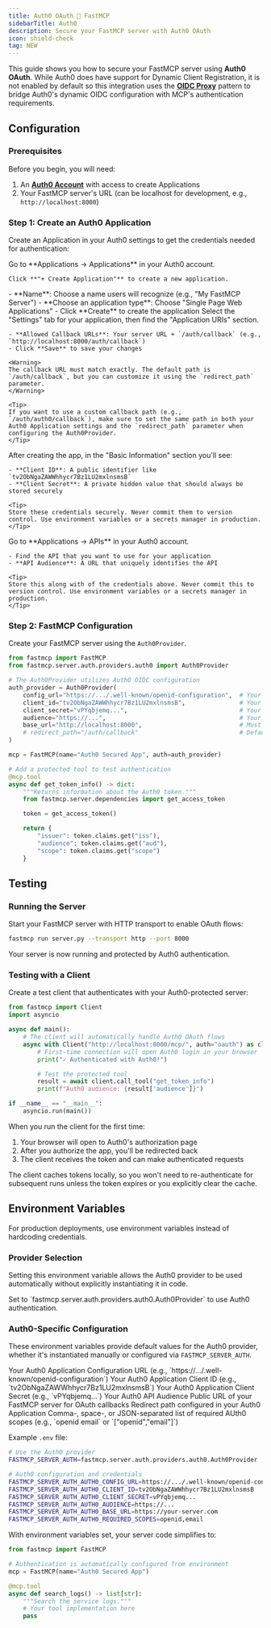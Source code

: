 ```yaml
---
title: Auth0 OAuth 🤝 FastMCP
sidebarTitle: Auth0
description: Secure your FastMCP server with Auth0 OAuth
icon: shield-check
tag: NEW
---
```



<VersionBadge version="2.12.4" />

This guide shows you how to secure your FastMCP server using **Auth0 OAuth**. While Auth0 does have support for Dynamic Client Registration, it is not enabled by default so this integration uses the [**OIDC Proxy**](/servers/auth/oidc-proxy) pattern to bridge Auth0's dynamic OIDC configuration with MCP's authentication requirements.

## Configuration

### Prerequisites

Before you begin, you will need:
1. An **[Auth0 Account](https://auth0.com/)** with access to create Applications
2. Your FastMCP server's URL (can be localhost for development, e.g., `http://localhost:8000`)

### Step 1: Create an Auth0 Application

Create an Application in your Auth0 settings to get the credentials needed for authentication:

<Steps>
<Step title="Navigate to Applications">
    Go to **Applications → Applications** in your Auth0 account.

    Click **"+ Create Application"** to create a new application.
</Step>

<Step title="Create Your Application">
    - **Name**: Choose a name users will recognize (e.g., "My FastMCP Server")
    - **Choose an application type**: Choose "Single Page Web Applications"
    - Click **Create** to create the application
</Step>

<Step title="Configure Your Application">
    Select the "Settings" tab for your application, then find the "Application URIs" section.

    - **Allowed Callback URLs**: Your server URL + `/auth/callback` (e.g., `http://localhost:8000/auth/callback`)
    - Click **Save** to save your changes

    <Warning>
    The callback URL must match exactly. The default path is `/auth/callback`, but you can customize it using the `redirect_path` parameter.
    </Warning>

    <Tip>
    If you want to use a custom callback path (e.g., `/auth/auth0/callback`), make sure to set the same path in both your Auth0 Application settings and the `redirect_path` parameter when configuring the Auth0Provider.
    </Tip>
</Step>

<Step title="Save Your Credentials">
    After creating the app, in the "Basic Information" section you'll see:

    - **Client ID**: A public identifier like `tv2ObNgaZAWWhhycr7Bz1LU2mxlnsmsB`
    - **Client Secret**: A private hidden value that should always be stored securely

    <Tip>
    Store these credentials securely. Never commit them to version control. Use environment variables or a secrets manager in production.
    </Tip>
</Step>

<Step title="Select Your Audience">
  Go to **Applications → APIs** in your Auth0 account.

    - Find the API that you want to use for your application
    - **API Audience**: A URL that uniquely identifies the API

    <Tip>
    Store this along with of the credentials above. Never commit this to version control. Use environment variables or a secrets manager in production.
    </Tip>
</Step>
</Steps>

### Step 2: FastMCP Configuration

Create your FastMCP server using the `Auth0Provider`.

```python server.py
from fastmcp import FastMCP
from fastmcp.server.auth.providers.auth0 import Auth0Provider

# The Auth0Provider utilizes Auth0 OIDC configuration
auth_provider = Auth0Provider(
    config_url="https://.../.well-known/openid-configuration",  # Your Auth0 configuration URL
    client_id="tv2ObNgaZAWWhhycr7Bz1LU2mxlnsmsB",               # Your Auth0 application Client ID
    client_secret="vPYqbjemq...",                               # Your Auth0 application Client Secret
    audience="https://...",                                     # Your Auth0 API audience
    base_url="http://localhost:8000",                           # Must match your application configuration
    # redirect_path="/auth/callback"                            # Default value, customize if needed
)

mcp = FastMCP(name="Auth0 Secured App", auth=auth_provider)

# Add a protected tool to test authentication
@mcp.tool
async def get_token_info() -> dict:
    """Returns information about the Auth0 token."""
    from fastmcp.server.dependencies import get_access_token

    token = get_access_token()

    return {
        "issuer": token.claims.get("iss"),
        "audience": token.claims.get("aud"),
        "scope": token.claims.get("scope")
    }
```

## Testing

### Running the Server

Start your FastMCP server with HTTP transport to enable OAuth flows:

```bash
fastmcp run server.py --transport http --port 8000
```

Your server is now running and protected by Auth0 authentication.

### Testing with a Client

Create a test client that authenticates with your Auth0-protected server:

```python test_client.py
from fastmcp import Client
import asyncio

async def main():
    # The client will automatically handle Auth0 OAuth flows
    async with Client("http://localhost:8000/mcp/", auth="oauth") as client:
        # First-time connection will open Auth0 login in your browser
        print("✓ Authenticated with Auth0!")

        # Test the protected tool
        result = await client.call_tool("get_token_info")
        print(f"Auth0 audience: {result['audience']}")

if __name__ == "__main__":
    asyncio.run(main())
```

When you run the client for the first time:
1. Your browser will open to Auth0's authorization page
2. After you authorize the app, you'll be redirected back
3. The client receives the token and can make authenticated requests

<Info>
The client caches tokens locally, so you won't need to re-authenticate for subsequent runs unless the token expires or you explicitly clear the cache.
</Info>

## Environment Variables

For production deployments, use environment variables instead of hardcoding credentials.

### Provider Selection

Setting this environment variable allows the Auth0 provider to be used automatically without explicitly instantiating it in code.

<Card>
<ParamField path="FASTMCP_SERVER_AUTH" default="Not set">
Set to `fastmcp.server.auth.providers.auth0.Auth0Provider` to use Auth0 authentication.
</ParamField>
</Card>

### Auth0-Specific Configuration

These environment variables provide default values for the Auth0 provider, whether it's instantiated manually or configured via `FASTMCP_SERVER_AUTH`.

<Card>
<ParamField path="FASTMCP_SERVER_AUTH_AUTH0_CONFIG_URL" required>
Your Auth0 Application Configuration URL (e.g., `https://.../.well-known/openid-configuration`)
</ParamField>

<ParamField path="FASTMCP_SERVER_AUTH_AUTH0_CLIENT_ID" required>
Your Auth0 Application Client ID (e.g., `tv2ObNgaZAWWhhycr7Bz1LU2mxlnsmsB`)
</ParamField>

<ParamField path="FASTMCP_SERVER_AUTH_AUTH0_CLIENT_SECRET" required>
Your Auth0 Application Client Secret (e.g., `vPYqbjemq...`)
</ParamField>

<ParamField path="FASTMCP_SERVER_AUTH_AUTH0_AUDIENCE" required>
Your Auth0 API Audience
</ParamField>

<ParamField path="FASTMCP_SERVER_AUTH_AUTH0_BASE_URL" required>
Public URL of your FastMCP server for OAuth callbacks
</ParamField>

<ParamField path="FASTMCP_SERVER_AUTH_AUTH0_REDIRECT_PATH" default="/auth/callback">
Redirect path configured in your Auth0 Application
</ParamField>

<ParamField path="FASTMCP_SERVER_AUTH_AUTH0_REQUIRED_SCOPES" default='["openid"]'>
Comma-, space-, or JSON-separated list of required AUth0 scopes (e.g., `openid email` or `["openid","email"]`)
</ParamField>
</Card>

Example `.env` file:
```bash
# Use the Auth0 provider
FASTMCP_SERVER_AUTH=fastmcp.server.auth.providers.auth0.Auth0Provider

# Auth0 configuration and credentials
FASTMCP_SERVER_AUTH_AUTH0_CONFIG_URL=https://.../.well-known/openid-configuration
FASTMCP_SERVER_AUTH_AUTH0_CLIENT_ID=tv2ObNgaZAWWhhycr7Bz1LU2mxlnsmsB
FASTMCP_SERVER_AUTH_AUTH0_CLIENT_SECRET=vPYqbjemq...
FASTMCP_SERVER_AUTH_AUTH0_AUDIENCE=https://...
FASTMCP_SERVER_AUTH_AUTH0_BASE_URL=https://your-server.com
FASTMCP_SERVER_AUTH_AUTH0_REQUIRED_SCOPES=openid,email
```

With environment variables set, your server code simplifies to:

```python server.py
from fastmcp import FastMCP

# Authentication is automatically configured from environment
mcp = FastMCP(name="Auth0 Secured App")

@mcp.tool
async def search_logs() -> list[str]:
    """Search the service logs."""
    # Your tool implementation here
    pass
```
